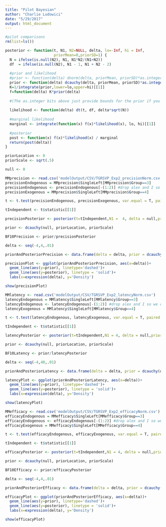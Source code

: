 ```yaml
---
title: "Pilot Bayesian"
author: "Charlie Ludowici"
date: "5/29/2017"
output: html_document
---
```


```r
#pilot comparisons
rm(list=ls())

posterior <- function(t, N1, N2=NULL, delta, lo=-Inf, hi = Inf,
                      priorMean=0,priorSD=1) {
  N = ifelse(is.null(N2), N1, N1*N2/(N1+N2))
  df  = ifelse(is.null(N2), N1 - 1, N1 + N2 - 2)
  
  #prior and likelihood
  #prior <- function(delta) dnorm(delta, priorMean, priorSD)*as.integer(delta >= lo)*as.integer(delta <= hi) 
  prior <- function(delta) dcauchy(delta, priorMean, priorSD)*as.integer(delta >= lo)*as.integer(delta <= hi) 
  K=1/integrate(prior,lower=lo,upper=hi)[[1]]
  f=function(delta) K*prior(delta)
  
  #(The as.integer bits above just provide bounds for the prior if you want them)
  
  likelihood <- function(delta) dt(t, df, delta*sqrt(N))
  
  #marginal likelihood
  marginal <- integrate(function(x) f(x)*likelihood(x), lo, hi)[[1]]
  
  #posterior
  post <- function(x) f(x)*likelihood(x) / marginal
  return(post(delta))
}

priorLocation <- 0
priorScale <- sqrt(.5)

null <- 0

```

```r
MMprecision <- read.csv('modelOutput/CSV/TGRSVP_Exp2_precisionNorm.csv')
precisionEndogenous = MMprecision$SingleLeft[MMprecision$Group==3]
precisionEndogenous <- precisionEndogenous[-(1:2)] #drop alex and I so we can do within subjects
precisionExogenous = MMprecision$SingleLeft[MMprecision$Group==4]

t <- t.test(precisionEndogenous, precisionExogenous, var.equal = T, paired = T)

tIndependent <- t$statistic[[1]]

precisionPosterior <- posterior(t=tIndependent,N1 =  4, delta = null,priorMean = priorLocation, priorSD = priorScale)

prior <- dcauchy(null, priorLocation, priorScale)

BF10Precision <- prior/precisionPosterior

delta <- seq(-4,4,.01)

priorAndPosteriorPrecision <- data.frame(delta = delta, prior = dcauchy(delta, priorLocation, priorScale), posterior=posterior(t=tIndependent,N1 = 4, delta = delta,priorMean = priorLocation, priorSD = priorScale))

precisionPlot <- ggplot(priorAndPosteriorPrecision, aes(x=delta))+
  geom_line(aes(y=prior), linetype='dashed')+
  geom_line(aes(y=posterior), linetype = 'solid')+
  labs(x=expression(delta), y='Density')

show(precisionPlot)
```


```r
MMlatency <- read.csv('modelOutput/CSV/TGRSVP_Exp2_latencyNorm.csv')
latencyEndogenous = MMlatency$SingleLeft[MMlatency$Group==3]
latencyEndogenous <- latencyEndogenous[-(1:2)] #drop alex and I so we can do within subjects
latencyExogenous = MMlatency$SingleLeft[MMlatency$Group==4]

t <- t.test(latencyEndogenous, latencyExogenous, var.equal = T, paired = T)

tIndependent <- t$statistic[[1]]

latencyPosterior <- posterior(t=tIndependent,N1 = 4, delta = null,priorMean = priorLocation, priorSD = priorScale)

prior <- dcauchy(null, priorLocation, priorScale)

BF10Latency <- prior/latencyPosterior

delta <- seq(-4,40,.01)

priorAndPosteriorLatency <- data.frame(delta = delta, prior = dcauchy(delta, priorLocation, priorScale), posterior=posterior(t=tIndependent,N1 =  4, delta = delta,priorMean = priorLocation, priorSD = priorScale))

latencyPlot <- ggplot(priorAndPosteriorLatency, aes(x=delta))+
  geom_line(aes(y=prior), linetype='dashed')+
  geom_line(aes(y=posterior), linetype = 'solid')+
  labs(x=expression(delta), y='Density')

show(latencyPlot)
```
```r
MMefficacy <- read.csv('modelOutput/CSV/TGRSVP_Exp2_efficacyNorm.csv')
efficacyEndogenous = MMefficacy$SingleLeft[MMefficacy$Group==3]
efficacyEndogenous <- efficacyEndogenous[-(1:2)] #drop alex and I so we can do within subjects
efficacyExogenous = MMefficacy$SingleLeft[MMefficacy$Group==4]

t <- t.test(efficacyEndogenous, efficacyExogenous, var.equal = T, paired=T)

tIndependent <- t$statistic[[1]]

efficacyPosterior <- posterior(t=tIndependent,N1 = 4, delta = null,priorMean = priorLocation, priorSD = priorScale)

prior <- dcauchy(null, priorLocation, priorScale)

BF10Efficacy <- prior/efficacyPosterior

delta <- seq(-4,4,.01)

priorAndPosteriorEfficacy <- data.frame(delta = delta, prior = dcauchy(delta, priorLocation, priorScale), posterior=posterior(t=tIndependent,N1 = 6, N2 = 4, delta = delta,priorMean = priorLocation, priorSD = priorScale))

efficacyPlot <- ggplot(priorAndPosteriorEfficacy, aes(x=delta))+
  geom_line(aes(y=prior), linetype='dashed')+
  geom_line(aes(y=posterior), linetype = 'solid')+
  labs(x=expression(delta), y='Density')

show(efficacyPlot)
```